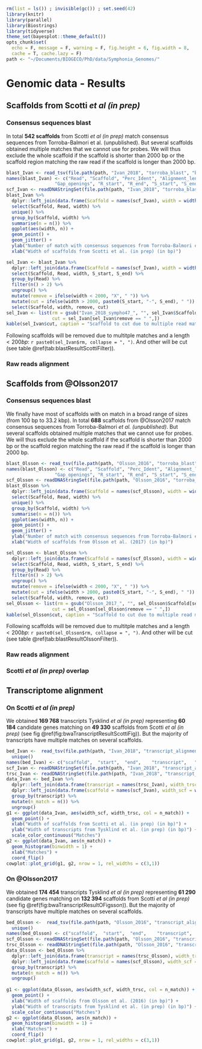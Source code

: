 ```r
rm(list = ls()) ; invisible(gc()) ; set.seed(42)
library(knitr)
library(parallel)
library(Biostrings)
library(tidyverse)
theme_set(bayesplot::theme_default())
opts_chunk$set(
  echo = F, message = F, warning = F, fig.height = 6, fig.width = 8,
  cache = T, cache.lazy = F)
path <- "~/Documents/BIOGECO/PhD/data/Symphonia_Genomes/"
```

# Genomic data - Results

## Scaffolds from Scotti *et al (in prep)*

### Consensus sequences blast

In total **542 scaffolds** from Scotti *et al (in prep)* match consensus sequences from Torroba-Balmori et al. (unpublished). But several scaffolds obtained multiple matches that we cannot use for probes. We will thus exclude the whole scaffold if the scaffold is shorter than 2000 bp or the scaffold region matching the raw read if the scaffold is longer than 2000 bp.

```r
blast_Ivan <- read_tsv(file.path(path, "Ivan_2018", "torroba_blast", "blast_consensus_torroba2.txt"), col_names = F)
names(blast_Ivan) <- c("Read", "Scaffold", "Perc_Ident", "Alignment_length", "Mismatches",
                  "Gap_openings", "R_start", "R_end", "S_start", "S_end", "E", "Bits")
scf_Ivan <- readDNAStringSet(file.path(path, "Ivan_2018", "torroba_blast", "selected_scaffolds_blast_consensus2.fa"))
blast_Ivan %>%
  dplyr::left_join(data.frame(Scaffold = names(scf_Ivan), width = width(scf_Ivan))) %>% 
  select(Scaffold, Read, width) %>%
  unique() %>%
  group_by(Scaffold, width) %>%
  summarise(n = n()) %>% 
  ggplot(aes(width, n)) +
  geom_point() +
  geom_jitter() +
  ylab("Number of match with consensus sequences from Torroba-Balmori et al (unpublished)") +
  xlab("Width of scaffolds from Scotti et al. (in prep) (in bp)")
```

```r
sel_Ivan <- blast_Ivan %>%
  dplyr::left_join(data.frame(Scaffold = names(scf_Ivan), width = width(scf_Ivan))) %>% 
  select(Scaffold, Read, width, S_start, S_end) %>% 
  group_by(Read) %>%
  filter(n() > 2) %>% 
  ungroup() %>% 
  mutate(remove = ifelse(width < 2000, "X", " ")) %>% 
  mutate(cut = ifelse(width > 2000, paste0(S_start, "-", S_end), " ")) %>% 
  select(Scaffold, width, remove, cut)
sel_Ivan <- list(rm = gsub("Ivan_2018_sympho47_", "", sel_Ivan$Scaffold[sel_Ivan$remove == "X"]),
                 cut = sel_Ivan[sel_Ivan$remove == " ",])
kable(sel_Ivan$cut, caption = "Scaffold to cut due to multiple read match.")
```

Following scaffolds will be removed due to multitple matches and a length $<200bp$: `r paste0(sel_Ivan$rm, collapse = ", ")`. And other will be cut (see table \@ref(tab:blastResultScottiFilter)).

### Raw reads alignment

## Scaffolds from @Olsson2017

### Consensus sequences blast

We finally have most of scaffolds with on match in a broad range of sizes (from 100 bp to 33.2 kbp). In total **688** scaffolds from @Olsson2017 match consensus sequences from Torroba-Balmori *et al. (unpublished)*. But several scaffolds obtained multiple matches that we cannot use for probes. We will thus exclude the whole scaffold if the scaffold is shorter than 2000 bp or the scaffold region matching the raw read if the scaffold is longer than 2000 bp.

```r
blast_Olsson <- read_tsv(file.path(path, "Olsson_2016", "torroba_blast", "blast_consensus_torroba2.txt"), col_names = F)
names(blast_Olsson) <- c("Read", "Scaffold", "Perc_Ident", "Alignment_length", "Mismatches",
                  "Gap_openings", "R_start", "R_end", "S_start", "S_end", "E", "Bits")
scf_Olsson <- readDNAStringSet(file.path(path, "Olsson_2016", "torroba_blast", "selected_scaffolds_blast_consensus2.fa"))
blast_Olsson %>%
  dplyr::left_join(data.frame(Scaffold = names(scf_Olsson), width = width(scf_Olsson))) %>% 
  select(Scaffold, Read, width) %>%
  unique() %>%
  group_by(Scaffold, width) %>%
  summarise(n = n()) %>% 
  ggplot(aes(width, n)) +
  geom_point() +
  geom_jitter() +
  ylab("Number of match with consensus sequences from Torroba-Balmori et al (unpublished)") +
  xlab("Width of scaffolds from 0lsson et al. (2017) (in bp)")
```

```r
sel_Olsson <- blast_Olsson %>%
  dplyr::left_join(data.frame(Scaffold = names(scf_Olsson), width = width(scf_Olsson))) %>% 
  select(Scaffold, Read, width, S_start, S_end) %>% 
  group_by(Read) %>%
  filter(n() > 2) %>% 
  ungroup() %>% 
  mutate(remove = ifelse(width < 2000, "X", " ")) %>% 
  mutate(cut = ifelse(width > 2000, paste0(S_start, "-", S_end), " ")) %>% 
  select(Scaffold, width, remove, cut)
sel_Olsson <- list(rm = gsub("Olsson_2017_", "", sel_Olsson$Scaffold[sel_Olsson$remove == "X"]),
                 cut = sel_Olsson[sel_Olsson$remove == " ",])
kable(sel_Olsson$cut, caption = "Scaffold to cut due to multiple read match.") 
```

Following scaffolds will be removed due to multitple matches and a length $<200bp$: `r paste0(sel_Olsson$rm, collapse = ", ")`. And other will be cut (see table \@ref(tab:blastResultOlssonFilter)).

### Raw reads alignment

### Scotti *et al (in prep)* overlap

## Transcriptome alignment

### On Scotti *et al (in prep)*

We obtained **169 768** transcripts Tysklind *et al (in prep)* representing **60 184** candidate genes matching on **49 330** scaffolds from Scotti *et al (in prep)* (see fig \@ref(fig:bwaTranscriptResultScottiFig)). But the majority of transcripts have multiple matches on several scaffolds.

```r
bed_Ivan <-  read_tsv(file.path(path, "Ivan_2018", "transcript_alignment", "filtered_transcripts.bed"), col_names = F) %>% 
  unique()
names(bed_Ivan) <- c("scaffold",  "start",  "end",    "transcript",   "score",  "strand") 
scf_Ivan <- readDNAStringSet(file.path(path, "Ivan_2018", "transcript_alignment", "selected_scaffolds.fa"))
trsc_Ivan <- readDNAStringSet(file.path(path, "Ivan_2018", "transcript_alignment", "selected_transcripts.fa"))
data_Ivan <- bed_Ivan %>%
  dplyr::left_join(data.frame(transcript = names(trsc_Ivan), width_trsc = width(trsc_Ivan))) %>% 
  dplyr::left_join(data.frame(scaffold = names(scf_Ivan), width_scf = width(scf_Ivan))) %>% 
  group_by(transcript) %>% 
  mutate(n_match = n()) %>% 
  ungroup()
g1 <- ggplot(data_Ivan, aes(width_scf, width_trsc, col = n_match)) +
  geom_point() +
  xlab("Width of scaffolds from Scotti et al. (in prep) (in bp)") +
  ylab("Width of transcripts from Tysklind et al. (in prep) (in bp)") +
  scale_color_continuous("Matches")
g2 <- ggplot(data_Ivan, aes(n_match)) + 
  geom_histogram(binwidth = 1) +
  xlab("Matches") +
  coord_flip()
cowplot::plot_grid(g1, g2, nrow = 1, rel_widths = c(3,1))
```

### On @Olsson2017

We obtained **174 454** transcripts Tysklind *et al (in prep)* representing **61 290** candidate genes matching on **132 394** scaffolds from Scotti *et al (in prep)* (see fig \@ref(fig:bwaTranscriptResultOFigsson)). But the majority of transcripts have multiple matches on several scaffolds.

```r
bed_Olsson <-  read_tsv(file.path(path, "Olsson_2016", "transcript_alignment", "filtered_transcripts.bed"), col_names = F) %>% 
  unique()
names(bed_Olsson) <- c("scaffold",  "start",  "end",    "transcript",   "score",  "strand") 
scf_Olsson <- readDNAStringSet(file.path(path, "Olsson_2016", "transcript_alignment", "selected_scaffolds.fa"))
trsc_Olsson <- readDNAStringSet(file.path(path, "Olsson_2016", "transcript_alignment", "selected_transcripts.fa"))
data_Olsson <- bed_Olsson %>%
  dplyr::left_join(data.frame(transcript = names(trsc_Olsson), width_trsc = width(trsc_Olsson))) %>% 
  dplyr::left_join(data.frame(scaffold = names(scf_Olsson), width_scf = width(scf_Olsson))) %>% 
  group_by(transcript) %>% 
  mutate(n_match = n()) %>% 
  ungroup()
  
g1 <- ggplot(data_Olsson, aes(width_scf, width_trsc, col = n_match)) +
  geom_point() +
  xlab("Width of scaffolds from Olsson et al. (2016) (in bp)") +
  ylab("Width of transcripts from Tysklind et al. (in prep) (in bp)") +
  scale_color_continuous("Matches")
g2 <- ggplot(data_Olsson, aes(n_match)) + 
  geom_histogram(binwidth = 1) +
  xlab("Matches") +
  coord_flip()
cowplot::plot_grid(g1, g2, nrow = 1, rel_widths = c(3,1))
```
